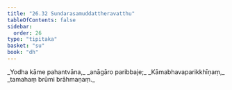 ```yaml
---
title: "26.32 Sundarasamuddattheravatthu"
tableOfContents: false
sidebar:
  order: 26
type: "tipitaka"
basket: "su"
book: "dh"
---
```



<DynamicBreadcrumb />

<Division number="415" book="dh" bookNo="18" page="73">

<Paragraph number="443" type="verses" book="dh">
_Yodha kāme pahantvāna,_  
_anāgāro paribbaje;_  
_Kāmabhavaparikkhīṇaṃ,_  
_tamahaṃ brūmi brāhmaṇaṃ._
</Paragraph>
</Division>